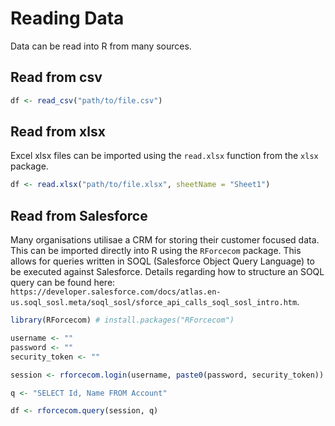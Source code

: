 # Reading Data

Data can be read into R from many sources.

## Read from csv
```r
df <- read_csv("path/to/file.csv")
```

## Read from xlsx
Excel xlsx files can be imported using the `read.xlsx` function from the `xlsx` package.
```r
df <- read.xlsx("path/to/file.xlsx", sheetName = "Sheet1")
```

## Read from Salesforce

Many organisations utilisae a CRM for storing their customer focused data. This can be imported directly into R using the `RForcecom` package. This allows for queries written in SOQL (Salesforce Object Query Language) to be executed against Salesforce. Details regarding how to structure an SOQL query can be found here: `https://developer.salesforce.com/docs/atlas.en-us.soql_sosl.meta/soql_sosl/sforce_api_calls_soql_sosl_intro.htm`.

```r
library(RForcecom) # install.packages("RForcecom")

username <- ""
password <- ""
security_token <- ""

session <- rforcecom.login(username, paste0(password, security_token))

q <- "SELECT Id, Name FROM Account"

df <- rforcecom.query(session, q)
```